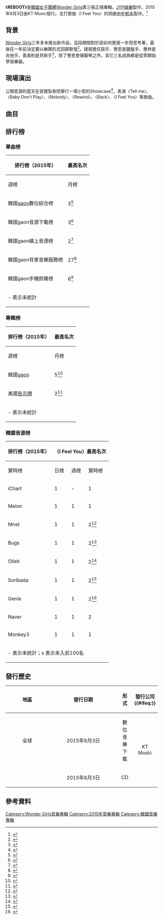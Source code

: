 {{Infobox album 
| Name        = REBOOT
| Type        = album
| Artist      = [[Wonder_Girls|Wonder Girls]]
| Cover       = Wonder Girls-REBOOT cover.jpg
| Released    = 2015年8月3日
| Format      = {{hlist|[[CD|CD]]|[[數位音樂下載|數位音樂下載]]}}
| Genre       = {{hlist|[[K-pop|K-pop]]|[[舞曲|Dance]]}}
| Label       = {{hlist|[[JYP娛樂|JYP娛樂]]|KT Music}}
| Length      = 43:00
| Language    = [[韓語|韓語]]
| Director    = Lumpens
| Producer    = 
| Last album  = [[Wonder_World|Wonder World]]<br />（2011年）
| This album  = '''REBOOT'''<br />（2015年）
| Next album  = －
| Misc        = 
{{External music video|Type=album|{{YouTube|V9QXQz6uE0M|I Feel You}}  }}
}}
《'''REBOOT'''》是[[韓國|韓國]][[女子音樂組合|女子團體]][[Wonder_Girls|Wonder Girls]]第三張正規專輯。[[JYP娛樂|JYP娛樂]]製作，2015年8月3日由KT Music發行。主打歌曲〈I Feel You〉的詞曲由[[朴軫永|朴軫永]]製作。<ref>{{cite news|url=http://www.allthatstar.com/tw/view.php?action=5205&postID=101890|title=Wonder Girls回歸在即 朴軫永親自操刀製作|publisher=全星網|date=2015-06-29|language=zh-tw|access-date=2015-08-03|archive-url=https://web.archive.org/web/20160309203729/http://www.allthatstar.com/tw/view.php?action=5205&postID=101890|archive-date=2016-03-09|dead-url=yes}}</ref>

==背景==
[[Wonder_Girls|Wonder Girls]]三年多未推出新作品，這段期間對於該如何更進一步而思考著，最後在一年前決定要以樂團形式回歸歌壇<ref>{{cite news|url=http://star.mt.co.kr/stview.php?no=2015072311012749857&type=3|title=밴드 변신 원더걸스, 실력은? "0부터 시작..1년 맹연습"|publisher=스타뉴스|date=2015-07-23|language=ko|accessdate=2015-08-03|archive-date=2015-07-23|archive-url=https://web.archive.org/web/20150723132435/http://star.mt.co.kr/stview.php?no=2015072311012749857&type=3|dead-url=no}}</ref>。婑斌擔任鼓手、譽恩是鍵盤手、惠林是吉他手、善美則是貝斯手<ref>{{cite news|url=http://kpopn.com/2015/06/25/282273/|title=Wonder Girls 四人組回歸|publisher=Kpopn|date=2015-06-25|language=zh-tw|access-date=2015-08-03|archive-url=https://web.archive.org/web/20150729094735/http://kpopn.com/2015/06/25/282273/|archive-date=2015-07-29|dead-url=yes}}</ref>，除了譽恩會彈鋼琴之外，其它三名成員都是從零開始學習樂器。

==現場演出==
公開音源的當天在首爾梨泰院舉行一場小型的Showcase<ref>{{cite news|url=http://www.allthatstar.com/tw/view.php?action=5212&postID=121620|title=WG辦新輯Show Case 感謝朴軫永支持鼓勵|publisher=全星網|date=2015-08-03|language=zh-tw}}{{Dead link|date=2018年11月 |bot=InternetArchiveBot |fix-attempted=yes }}</ref>，表演〈Tell me〉、〈Baby Don't Play〉、〈Nobody〉、〈Rewind〉、〈Back〉、〈I Feel You〉等歌曲。

==曲目==
{{Track listing
| full_width      = yes
| collapsed       = no
| headline        = 
| extra_column    = 饒舌製作
| total_length    = 43:00

| all_writing     = 
| all_lyrics      = 
| all_music       =

| title1          = Baby Don't Play
| note1           = 
| music1          = [[朴譽恩|譽恩]]、洪志尚
| lyrics1         = 譽恩、洪志尚
| arranger1       = 譽恩、洪志尚
| extra1          = 
| length1         = 3:31

| title2          = Candle（feat. Paloalto）
| note2           = 
| writer2         = 
| music2          = [[禹惠林|惠林]]、Frants
| lyrics2         = 惠林、Frants
| arranger2       = 惠林、Frants
| extra2          = 
| length2         = 3:44

| title3          = '''I Feel You'''
| note3           = 
| writer3         = 
| music3          = J.Y. Park "The Asiansoul"、e.one
| lyrics3         = J.Y. Park "The Asiansoul"
| arranger3       = J.Y. Park "The Asiansoul"、洪志尚
| extra3          = [[金婑斌|婑斌]]
| length3         = 3:25

| title4          = Rewind
| note4           = 
| writer4         = 
| music4          = [[李宣美|善美]]、朱孝、Itoyo
| lyrics4         = 善美、朱孝、Itoyo
| arranger4       = 善美、朱孝、Itoyo
| extra4          = 婑斌
| length4         = 3:33

| title5          = Loved
| note5           = 
| writer5         = 
| music5          = 婑斌、沈恩智
| lyrics5         = 婑斌、沈恩智
| arranger5       = 沈恩智
| extra5          = 
| length5         = 3:39

| title6          = John Doe
| note6           = 
| writer6         = 
| music6          = 婑斌、洪志尚、朱孝
| lyrics6         = 婑斌、洪志尚、朱孝
| arranger6       = 婑斌、洪志尚、朱孝
| extra6          = 
| length6         = 3:11

| title7          = One Black Night
| note7           = 
| writer7         = 
| music7          = 譽恩、Frants
| lyrics7         = 譽恩、Frants
| arranger7       = 譽恩、Frants
| extra7          = 
| length7         = 3:46

| title8          = Back
| note8           = 
| writer8         = 
| music8          = 婑斌、惠林、Itoyo
| lyrics8         = 婑斌、惠林、Itoyo
| arranger8       = 婑斌、惠林、Itoyo
| extra8          = 婑斌、惠林
| length8         = 3:28

| title9          = OPPA
| note9           = 
| writer9         = 
| music9          = 惠林、Frants
| lyrics9         = 惠林、Frants
| arranger9       = 惠林、Frants
| extra9          = 
| length9         = 3:33

| title10         = Faded Love
| note10          = 
| writer10        = 
| music10         = 善美、沈恩智
| lyrics10        = 善美、沈恩智
| arranger10      = 沈恩智
| extra10         = 
| length10        = 3:53

| title11         = GONE
| note11          = 
| music11         = 婑斌、沈恩智
| lyrics11        = 婑斌、沈恩智
| arranger11      = 沈恩智
| extra11         = 
| length11        = 3:41

| title12         = 這個瞬間
| note12          = 
| writer12        = 
| music12         = 譽恩、洪志尚
| lyrics12        = 譽恩、洪志尚
| arranger12      = 譽恩、洪志尚
| extra12         = 
| length12        = 3:45


| title13         = 20150711（Talk）
| note13          = 實體專輯附贈
| writer13        = 
| lyrics13        = 
| music13         = 
| extra13         = 
| length13        =
| longnote13 = 
}}

==排行榜==
{{col-begin}}
{{col-2}}
===單曲榜===
{| class="wikitable sortable" style="text-align:center;"
|-
! rowspan="2"|排行榜（2015年） 
! colspan="2"|最高名次
|-
! 週榜
! 月榜
|-
|scope="row"| 韓國[[Gaon_Chart|gaon]]數位綜合榜
|3<ref>{{cite web|url=http://www.gaonchart.co.kr/main/section/chart/online.gaon?nationGbn=T&serviceGbn=ALL&targetTime=33&hitYear=2015&termGbn=week|title=2015년 33주차 Digital Chart|publisher=gaon|accessdate=2015-08-21|language=ko|archive-date=2015-08-13|archive-url=https://web.archive.org/web/20150813020145/http://www.gaonchart.co.kr/main/section/chart/online.gaon?nationGbn=T&serviceGbn=ALL&targetTime=33&hitYear=2015&termGbn=week|dead-url=no}}</ref>
| -
|-
|scope="row"| 韓國gaon音源下載榜
|3<ref>{{cite web|url=http://www.gaonchart.co.kr/main/section/chart/online.gaon?nationGbn=T&serviceGbn=S1020&targetTime=33&hitYear=2015&termGbn=week|title=2015년 33주차 Download Chart|publisher=gaon|accessdate=2015-08-21|language=ko|archive-date=2015-08-21|archive-url=https://web.archive.org/web/20150821075443/http://gaonchart.co.kr/main/section/chart/online.gaon?nationGbn=T&serviceGbn=S1020&targetTime=33&hitYear=2015&termGbn=week|dead-url=no}}</ref>
| -
|-
|scope="row"| 韓國gaon線上音源榜
|2<ref>{{cite web|url=http://www.gaonchart.co.kr/main/section/chart/online.gaon?nationGbn=T&serviceGbn=S1040&targetTime=33&hitYear=2015&termGbn=week|title=2015년 33주차 Streaming Chart|publisher=gaon|accessdate=2015-08-21|language=ko|archive-date=2015-09-24|archive-url=https://web.archive.org/web/20150924063102/http://www.gaonchart.co.kr/main/section/chart/online.gaon?nationGbn=T&serviceGbn=S1040&targetTime=33&hitYear=2015&termGbn=week|dead-url=no}}</ref>
| -
|-
|scope="row"| 韓國gaon背景音樂服務榜
|27<ref>{{cite web|url=http://www.gaonchart.co.kr/main/section/chart/online.gaon?nationGbn=T&serviceGbn=S1060&targetTime=33&hitYear=2015&termGbn=week|title=2015년 33주차 BGM Chart|publisher=gaon|accessdate=2015-08-21|language=ko|archive-date=2015-09-24|archive-url=https://web.archive.org/web/20150924063157/http://www.gaonchart.co.kr/main/section/chart/online.gaon?nationGbn=T&serviceGbn=S1060&targetTime=33&hitYear=2015&termGbn=week|dead-url=no}}</ref>
| -
|-
|scope="row"| 韓國gaon手機鈴聲榜
|6<ref>{{cite web|url=http://www.gaonchart.co.kr/main/section/chart/mobile.gaon?nationGbn=T&serviceGbn=S2020|title=2015년 34주차 Mobile Chart|publisher=gaon|accessdate=2015-07-16|language=ko|archive-date=2015-07-10|archive-url=https://web.archive.org/web/20150710014150/http://gaonchart.co.kr/main/section/chart/mobile.gaon?nationGbn=T&serviceGbn=S2020|dead-url=no}}</ref>
| -
|- class="sortbottom"
| colspan="4"| - 表示未統計
|}
{{col-2}}
===專輯榜===
{| class="wikitable" style="text-align:center;"
|-
! rowspan="2"|排行榜（2015年） 
! colspan="2"|最高名次
|-
! 週榜
! 月榜
|-
|scope="row"| 韓國[[Gaon_Chart|gaon]]
|5<ref>{{cite web|url=http://www.gaonchart.co.kr/main/section/chart/album.gaon?nationGbn=T&serviceGbn=&targetTime=33&hitYear=2015&termGbn=week|title=2015년 33주차 Album Chart|publisher=gaon|accessdate=2015-08-21|language=ko|archive-date=2015-09-24|archive-url=https://web.archive.org/web/20150924051423/http://www.gaonchart.co.kr/main/section/chart/album.gaon?nationGbn=T&serviceGbn=&targetTime=33&hitYear=2015&termGbn=week|dead-url=no}}</ref>
| -
|-
|scope="row"| 美國[[告示牌|告示牌]]
|2<ref>{{cite web|url=http://www.billboard.com/charts/world-albums/2015-08-22|title=2015-08-22 world albums|publisher=billboard|accessdate=2015-08-21|language=en|archive-date=2015-08-25|archive-url=https://web.archive.org/web/20150825195450/http://www.billboard.com/charts/world-albums/2015-08-22|dead-url=no}}</ref>
| -
|- class="sortbottom"
| colspan="4"| - 表示未統計
|}
{{col-end}}

===韓國音源榜===
{| class="wikitable sortable" style="text-align:center;"
|-
! rowspan="2" |排行榜（2015年） 
! colspan="3" |〈I Feel You〉最高名次
! colspan="3" |〈Candle〉最高名次
! colspan="3" |〈Baby Don't Play〉最高名次
|-
! 實時榜|| 日榜|| 週榜
! 實時榜|| 日榜|| 週榜
! 實時榜|| 日榜|| 週榜
|-
|scope="row"| iChart
|1 || - ||1
|16 || - ||31
|13 || - ||30
|-
|scope="row"| Melon
|1 ||1 || 1
|41 ||53 || x
|37 ||47 || 97
|-
|scope="row"| Mnet
|1 ||1 || 2<ref name="Mnet week">{{cite web|url=http://www.mnet.com/chart/TOP100/20150803-20150809|title=2015.08.03 ~ 2015.08.09|publisher=Mnet|accessdate=2015-08-13|language=ko|archive-url=https://web.archive.org/web/20150818234721/http://www.mnet.com/chart/TOP100/20150803-20150809|archive-date=2015-08-18|dead-url=yes}}</ref>
|4 ||5 || 44<ref name="Mnet week"/>
|3 ||3 ||15 <ref name="Mnet week"/>
|-
|scope="row"| Bugs
|1 ||1 || 2<ref name="Bugs week">{{cite web|url=http://music.bugs.co.kr/chart/track/week/total?chartdate=20150809|title=2015.08.03 ~ 2015.08.09|publisher=Bugs|accessdate=2015-08-13|language=ko}}</ref>
|27 ||26 || 60<ref name="Bugs week"/>
|11 ||15 || 39<ref name="Bugs week"/>
|-
|scope="row"| Olleh
|1 ||1 || 2<ref name="Olleh week">{{cite web|url=http://www.ollehmusic.com/#/Ranking/f_WeekRankingList_New.asp?jobDT=2015-08-03&listtype=album&pageno=1|title=2015.08.03 ~ 2015.08.09|publisher=Olleh|accessdate=2015-08-13|language=ko|archive-url=https://archive.today/20160725174007/http://www.ollehmusic.com/%23/Ranking/f_WeekRankingList_New.asp?jobDT=2010-01-21&listtype=album&strGenreCode=&midCode=#/Ranking/f_WeekRankingList_New.asp?jobDT=2015-08-03&listtype=album&pageno=1|archive-date=2016-07-25|dead-url=yes}}</ref>
|2 ||2 || 12<ref name="Olleh week"/>
|7 ||9 || 44<ref name="Olleh week"/>
|-
|scope="row"| Soribada
|1 ||1 || 2<ref name="Soribada week">{{cite web|url=http://www.soribada.com/music/chart/weekly/2015081|title=2015년 08월 03일 ~ 2015년 08월 09일|publisher=Soribada|accessdate=2015-08-13|language=ko|archive-date=2015-09-24|archive-url=https://web.archive.org/web/20150924103900/http://www.soribada.com/music/chart/weekly/2015081|dead-url=no}}</ref>
|9 ||10 || 36<ref name="Soribada week"/>
|2 ||4 || 10<ref name="Soribada week"/>

|-
|scope="row"| Genie
|1 ||1 || 2<ref name="Genie week">{{cite web|url=http://www.genie.co.kr/chart/f_top_100.asp?ditc=W&rtm=N&ymd=20150803|title=2015.08.1주|publisher=Genie|accessdate=2015-08-13|language=ko|archive-date=2015-09-24|archive-url=https://web.archive.org/web/20150924021517/http://www.genie.co.kr/chart/f_top_100.asp?ditc=W&rtm=N&ymd=20150803|dead-url=no}}</ref>
|4 ||7 || 41<ref name="Genie week"/>
|6 ||13 || 54<ref name="Genie week"/>
|-
|scope="row"| Naver
|1 ||1 || 2
|14 ||20 || 51
|12 ||16 || 41
|-
|scope="row"| Monkey3
|1 ||1 || 1
|36 ||62 || x
|19 ||43 || 51
|- class="sortbottom"
| colspan="12"| - 表示未統計；x 表示未入前100名
|}

==發行歷史==
{| class="wikitable" width="70%"
|-
! width="5%"|地區
! width="8%"|發行日期
! width="12%"|形式
! width="10%"|發行公司{{#ifeq:}}
|-
|<center>全球</center>
|<center>2015年8月3日 </center>
|<center>數位音樂下載</center>
|rowspan="2"|<center>KT Music</center>
|-
|<center>{{KOR}}</center>
|<center>2015年8月3日</center>
|<center>CD</center>
|}

==參考資料==
{{reflist|2}}

{{Wonder Girls}}

[[Category:Wonder_Girls音樂專輯|Category:Wonder Girls音樂專輯]]
[[Category:2015年音樂專輯|Category:2015年音樂專輯]]
[[Category:韓國音樂專輯|Category:韓國音樂專輯]]